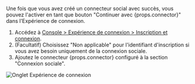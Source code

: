 Une fois que vous avez créé un connecteur social avec succès, vous pouvez l'activer en tant que bouton "Continuer avec {props.connector}" dans l'Expérience de connexion.

1. Accédez à [Console > Expérience de connexion > Inscription et connexion](https://cloud.logto.io/to/sign-in-experience/sign-up-and-sign-in).
2. (Facultatif) Choisissez "Non applicable" pour l'identifiant d'inscription si vous avez besoin uniquement de la connexion sociale.
3. Ajoutez le connecteur {props.connector} configuré à la section "Connexion sociale".

<img src="/img/tutorial/sie-tab.png" alt="Onglet Expérience de connexion" />
